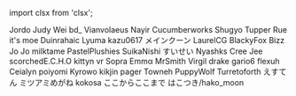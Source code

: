 ﻿import clsx from 'clsx';


<!-- Reminder that not only HTML chars have to be escaped, MDX chars also need to be (such as a space followed by an underscore). -->
<Patronelt k="10" ias="1" sp="1" >Jordo</Patronelt> <Patronelt k="10" ias="1" sp="0" >Judy Wei</Patronelt> <Patronelt k="5" ias="1" sp="1" >bd&#0095;</Patronelt> <Patronelt k="3" ias="1" sp="1" >Vianvolaeus</Patronelt> <Patronelt k="3" ias="1" sp="1" >Nayir</Patronelt> 
<Patronelt k="3" ias="1" sp="0" >Cucumberworks</Patronelt> <Patronelt k="3" ias="1" sp="0" >Shugyo</Patronelt> <Patronelt k="3" ias="1" sp="0" >Tupper </Patronelt> <Patronelt k="2" ias="1" sp="1" >Rue</Patronelt> <Patronelt k="2" ias="1" sp="1" >it&#0039;s moe</Patronelt> 
<Patronelt k="2" ias="1" sp="1" >Duinrahaic</Patronelt> <Patronelt k="2" ias="1" sp="1" >Lyuma</Patronelt> <Patronelt k="2" ias="1" sp="1" >kazu0617</Patronelt> <Patronelt k="2" ias="1" sp="1" >メインクーン</Patronelt> <Patronelt k="2" ias="1" sp="0" >LaurelCG</Patronelt> 
<Patronelt k="2" ias="1" sp="0" >BlackyFox</Patronelt> <Patronelt k="2" ias="1" sp="0" >Bizz </Patronelt> <Patronelt k="2" ias="1" sp="0" >Jo Jo</Patronelt> <Patronelt k="2" ias="1" sp="0" >milktame</Patronelt> <Patronelt k="2" ias="1" sp="0" >PastelPlushies</Patronelt> 
<Patronelt k="2" ias="1" sp="0" >SuikaNishi </Patronelt> <Patronelt k="2" ias="1" sp="0" >すいせい</Patronelt> <Patronelt k="2" ias="1" sp="0" >Nyashks</Patronelt> <Patronelt k="2" ias="1" sp="0" >Cree Jee</Patronelt> <Patronelt k="2" ias="1" sp="0" >scorchedE&#0046;C&#0046;H&#0046;O</Patronelt> 
<Patronelt k="2" ias="1" sp="0" >kittyn vr</Patronelt> <Patronelt k="2" ias="1" sp="0" >Sopra</Patronelt> <Patronelt k="2" ias="1" sp="0" >Emmα</Patronelt> <Patronelt k="2" ias="1" sp="0" >MrSmith</Patronelt> <Patronelt k="2" ias="1" sp="0" >Virgil drake</Patronelt> 
<Patronelt k="2" ias="1" sp="0" >gario6</Patronelt> <Patronelt k="2" ias="1" sp="0" >flexuh </Patronelt> <Patronelt k="2" ias="1" sp="0" >Ceialyn</Patronelt> <Patronelt k="2" ias="1" sp="0" >poiyomi</Patronelt> <Patronelt k="2" ias="1" sp="0" >Kyrowo</Patronelt> 
<Patronelt k="2" ias="1" sp="0" >kikjin</Patronelt> <Patronelt k="2" ias="1" sp="0" >pager</Patronelt> <Patronelt k="0" ias="1" sp="1" >Towneh</Patronelt> <Patronelt k="0" ias="0" sp="1" >PuppyWolf</Patronelt> <Patronelt k="0" ias="1" sp="1" >Turretoforth </Patronelt> 
<Patronelt k="0" ias="1" sp="1" >えすてん</Patronelt> <Patronelt k="0" ias="0" sp="1" >ミツアミめがね</Patronelt> <Patronelt k="0" ias="0" sp="1" >kokosa </Patronelt> <Patronelt k="0" ias="1" sp="1" >ここからここまで</Patronelt> <Patronelt k="0" ias="1" sp="1" >はこつき&#0047;hako&#0095;moon</Patronelt> 
